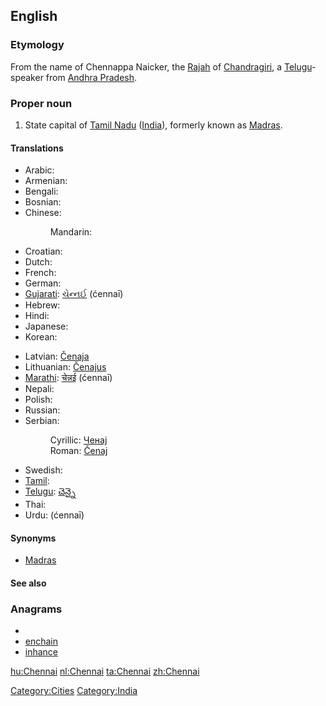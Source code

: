 ==English==
{{wikipedia}}

===Etymology===
From the name of Chennappa Naicker, the [[Rajah]] of [[Chandragiri]], a [[Telugu]]-speaker from [[Andhra Pradesh]].

===Proper noun===
{{en-proper noun}}

# State capital of [[Tamil Nadu]] ([[India]]), formerly known as [[Madras]].

====Translations====
{{trans-top|state capital of Tamil Nadu, India}}
* Arabic: {{t|ar|تشيناي|m|tr=tshinaay}}
* Armenian: {{t-|hy|Չեննայ|tr=Čennay}}
* Bengali: {{Beng|[[চেন্নাই]]}}
* Bosnian: {{t-|bs|Čenaj|m}}
* Chinese:
*: Mandarin: {{t|cmn|金奈|tr=Jīnnài|sc=Hani}}
* Croatian: {{t-|hr|Čenaj|m}}
* Dutch: {{t+|nl|Chennai}}
* French: {{t-|fr|Chennai}}
* German: {{t-|de|Chennai}}
* [[Gujarati]]: [[ચેન્નઈ]] (ćennaī)
* Hebrew: {{t|he|צ'נאי}}
* Hindi:  {{t-|hi|चेन्नई|tr=cenna'ī|xs=Hindi}}
* Japanese: {{t|ja|チェンナイ|tr=Chennai}}
* Korean: {{t|ko|첸나이|tr=Chennai|sc=Hang}}
{{trans-mid}}
* Latvian: [[Čenaja]]
* Lithuanian: [[Čenajus]]
* [[Marathi]]: [[चेन्नई]] (ćennaī)
* Nepali: {{t-|ne|चेन्नई|tr=ćennaī|sc=Deva|xs=Nepali}}
* Polish: {{t-|pl|Chennai}}
* Russian: {{t-|ru|Ченнаи|tr=Čennái}}
* Serbian:
*: Cyrillic: [[Ченај]] {{m}}
*: Roman: [[Čenaj#Serbian|Čenaj]] {{m}}
* Swedish: {{t-|sv|Chennai}}
* [[Tamil]]: {{t+|ta|சென்னை|tr=chennai|xs=Tamil}}
* [[Telugu]]: [[చెన్నై]]
* Thai: {{t|th|เจนไน|tr=jayn-nai}}
* Urdu: {{ur-Arab|[[چنائی]]}} (ćennaī)
{{trans-bottom}}

====Synonyms====
* [[Madras]] {{italbrac|former name}}

====See also====
{{projectlink|pedia|lang=en}}

===Anagrams===
* {{alphagram|acehinn}}
* [[enchain#English|enchain]]
* [[inhance#English|inhance]]

[[Category:Cities]]
[[Category:India]]

[[hu:Chennai]]
[[nl:Chennai]]
[[ta:Chennai]]
[[zh:Chennai]]